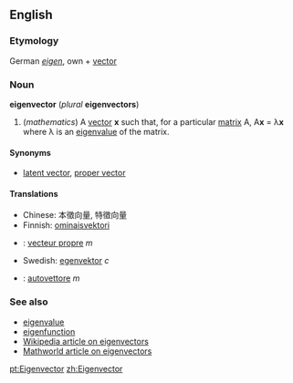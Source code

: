 ==English==
===Etymology===
German ''[[eigen]]'', own + [[vector]]

===Noun===
'''eigenvector''' (''plural'' '''eigenvectors''')

#(''mathematics'') A [[vector]] '''x''' such that, for a particular [[matrix]] A, A'''x''' = &lambda;'''x''' where &lambda; is an [[eigenvalue]] of the matrix.

====Synonyms====
*[[latent vector]], [[proper vector]]

====Translations====
*Chinese: 本徵向量, 特徵向量
*Finnish: [[ominaisvektori]]
*{{fr}}: [[vecteur propre]] ''m''
*Swedish: [[egenvektor]] ''c''
*{{it}}: [[autovettore]] ''m''

===See also===
*[[eigenvalue]]
*[[eigenfunction]]
*[[w:Eigenvector|Wikipedia article on eigenvectors]]
*[http://mathworld.wolfram.com/Eigenvector.html Mathworld article on eigenvectors]

[[pt:Eigenvector]]
[[zh:Eigenvector]]
